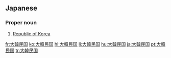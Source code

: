 {{also|大韓民國|大韩民国}}
==Japanese==
{{ja-kanjitab|だい|かん|みん|こく|yomi=on}}

===Proper noun===
{{ja-pos|だいかん みんこく|proper|kyu=大韓民國}}

# [[Republic of Korea]]

[[fr:大韓民国]]
[[ko:大韓民国]]
[[hi:大韓民国]]
[[li:大韓民国]]
[[hu:大韓民国]]
[[ja:大韓民国]]
[[pt:大韓民国]]
[[tr:大韓民国]]